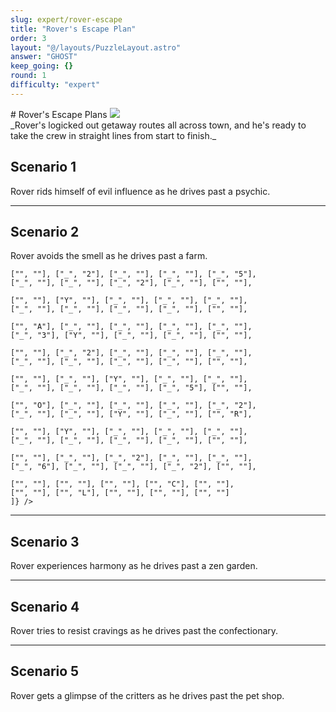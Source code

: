 ```yaml
---
slug: expert/rover-escape
title: "Rover's Escape Plan"
order: 3
layout: "@/layouts/PuzzleLayout.astro"
answer: "GHOST"
keep_going: {}
round: 1
difficulty: "expert"
---
```



<div class="flex flex-col sm:flex-row justify-between items-center gap-4">
# Rover's Escape Plans
<img class="w-[20rem] border-2 border-gray-300" src={art.src} />
</div>

<div class="grid gap-5" style={{fontFamily: "DM Mono, sans-serif"}}>

<div style={{fontFamily: "DM Mono, sans-serif"}}>
_Rover's logicked out getaway routes all across town, and he's ready to take the crew in straight lines from start to finish._
</div>

<section class="flex gap-4 items-center flex-wrap sm:flex-nowrap">
    <div class="basis-full sm:basis-1/2">
        <h2 class="font-bold text-xl">Scenario 1</h2>
        <p>Rover rids himself of evil influence as he drives past a psychic.</p>
    </div>
    <Grid board={[
    ["", ""], ["", ""], ["", ""], ["", ""], ["", ""],
    ["", ""], ["", "M"], ["", ""], ["", ""], ["", ""],
    ["", "U"], ["_", ""], ["_", ""], ["Y", ""], ["B", ""],
    ["_", ""], ["_", ""], ["_", ""], ["_", ""], ["", "Y"],
    ["", ""], ["W", ""], ["_", ""], ["W", ""], ["_", ""],
    ["_", ""], ["_", ""], ["W", ""], ["Y", ""], ["", ""],
    ["", ""], ["_", ""], ["_", ""], ["_", ""], ["B", ""],
    ["_", ""], ["_", ""], ["Y", ""], ["W", ""], ["", ""],
    ["", ""], ["_", ""], ["_", ""], ["W", ""], ["_", ""],
    ["_", ""], ["_", ""], ["W", ""], ["_", ""], ["", ""],
    ["", ""], ["W", ""], ["_", ""], ["_", ""], ["B", ""],
    ["_", ""], ["Y", ""], ["_", ""], ["_", ""], ["", ""],
    ["", ""], ["_", ""], ["_", ""], ["_", ""], ["_", ""],
    ["_", ""], ["Y", ""], ["B", ""], ["_", ""], ["", ""],
    ["", ""], ["W", ""], ["_", ""], ["W", ""], ["_", ""],
    ["_", ""], ["_", ""], ["_", ""], ["_", ""], ["", ""],
    ["", ""], ["_", ""], ["_", ""], ["_", ""], ["W", ""],
    ["_", ""], ["_", ""], ["_", ""], ["_", ""], ["", ""],
    ["", ""], ["", "S"], ["", ""], ["", ""], ["", ""],
    ["", ""], ["", "A"], ["", ""], ["", ""], ["", ""]
    ]} />
</section>

<hr />


<section class="flex flex-row-reverse gap-4 items-center flex-wrap sm:flex-nowrap">
    <div class="basis-full sm:basis-1/2">
        <h2 class="font-bold text-xl">Scenario 2</h2>
        <p>Rover avoids the smell as he drives past a farm.</p>
    </div>
    <Grid board={[
    ["", ""], ["", ""], ["", ""], ["", "R"], ["", ""],
    ["", ""], ["", ""], ["", ""], ["", ""], ["", ""],

    ["", ""], ["_", "2"], ["_", ""], ["_", ""], ["_", "5"],
    ["_", ""], ["_", ""], ["_", "2"], ["_", ""], ["", ""],

    ["", ""], ["Y", ""], ["_", ""], ["_", ""], ["_", ""],
    ["_", ""], ["_", ""], ["_", ""], ["_", ""], ["", ""],

    ["", "A"], ["_", ""], ["_", ""], ["_", ""], ["_", ""],
    ["_", "3"], ["Y", ""], ["_", ""], ["_", ""], ["", ""],

    ["", ""], ["_", "2"], ["_", ""], ["_", ""], ["_", ""],
    ["_", ""], ["_", ""], ["_", ""], ["_", ""], ["", ""],

    ["", ""], ["_", ""], ["Y", ""], ["_", ""], ["_", ""],
    ["_", ""], ["_", ""], ["_", ""], ["_", "5"], ["", ""],

    ["", "O"], ["_", ""], ["_", ""], ["_", ""], ["_", "2"],
    ["_", ""], ["_", ""], ["Y", ""], ["_", ""], ["", "R"],

    ["", ""], ["Y", ""], ["_", ""], ["_", ""], ["_", ""],
    ["_", ""], ["_", ""], ["_", ""], ["_", ""], ["", ""],

    ["", ""], ["_", ""], ["_", "2"], ["_", ""], ["_", ""],
    ["_", "6"], ["_", ""], ["_", ""], ["_", "2"], ["", ""],

    ["", ""], ["", ""], ["", ""], ["", "C"], ["", ""],
    ["", ""], ["", "L"], ["", ""], ["", ""], ["", ""]
    ]} />
</section>

<hr />

<section class="flex gap-4 items-center flex-wrap sm:flex-nowrap">
    <div class="basis-full sm:basis-1/2">
        <h2 class="font-bold text-xl">Scenario 3</h2>
        <p>Rover experiences harmony as he drives past a zen garden.</p>
    </div>
    <Grid board={[
    ["", ""], ["", ""], ["", ""], ["", "Y"], ["", ""], ["", ""], ["", ""], ["", "G"], ["", ""], ["", ""],
    ["", ""], ["W", ""], ["_", ""], ["Y", ""], ["_", ""], ["_", ""], ["_", ""], ["Y", ""], ["W", ""], ["", ""],
    ["", ""], ["_", ""], ["_", ""], ["_", ""], ["W", ""], ["W", ""], ["B", ""], ["_", ""], ["_", ""], ["", ""],
    ["", "N"], ["_", ""], ["W", ""], ["_", ""], ["B", ""], ["_", ""], ["_", ""], ["Y", ""], ["_", ""], ["", ""],
    ["", "I"], ["_", ""], ["_", ""], ["_", ""], ["Y", ""], ["_", ""], ["Y", ""], ["_", ""], ["_", ""], ["", "Y"],
    ["", ""], ["_", ""], ["_", ""], ["W", ""], ["_", ""], ["_", ""], ["W", ""], ["_", ""], ["_", ""], ["", ""],
    ["", ""], ["_", ""], ["_", ""], ["_", ""], ["_", ""], ["W", ""], ["_", ""], ["_", ""], ["_", ""], ["", ""],
    ["", ""], ["_", ""], ["_", ""], ["_", ""], ["W", ""], ["_", ""], ["_", ""], ["_", ""], ["_", ""], ["", ""],
    ["", ""], ["_", ""], ["_", ""], ["_", ""], ["_", ""], ["_", ""], ["_", ""], ["_", ""], ["_", ""], ["", ""],
    ["", ""], ["", ""], ["", ""], ["", "A"], ["", ""], ["", ""], ["", "N"], ["", ""], ["", ""], ["", ""]
    ]} />
</section>

<hr />

<section class="flex flex-row-reverse gap-4 items-center flex-wrap sm:flex-nowrap">
    <div class="basis-full sm:basis-1/2">
        <h2 class="font-bold text-xl">Scenario 4</h2>
        <p>Rover tries to resist cravings as he drives past the confectionary.</p>
    </div>
    <Grid board={[
    ["", ""], ["", "Y"], ["", ""], ["", ""], ["", ""], ["", ""], ["", "H"], ["", ""], ["", "B"], ["", ""],
    ["", "N"], ["_", ""], ["_", "4"], ["_", ""], ["_", ""], ["_", ""], ["_", ""], ["_", ""],["_", ""], ["", "A"],
    ["", ""], ["_", ""], ["_", "4"], ["_", ""], ["_", "4"], ["_", ""], ["_", "4"], ["_", "4"],["_", "6"], ["", ""],
    ["", "C"], ["_", ""], ["_", "9"], ["_", ""], ["Y", ""], ["_", "11"], ["_", ""], ["_", ""],["_", ""], ["", "O"],
    ["", ""], ["_", "9"], ["_", ""], ["_", ""], ["_", ""], ["_", ""], ["Y", ""], ["_", ""],["_", ""], ["", ""],
    ["", ""], ["_", ""], ["_", ""], ["_", ""], ["_", ""], ["_", ""], ["_", ""], ["_", ""],["_", "3"], ["", ""],
    ["", "A"], ["_", ""], ["Y", ""], ["_", ""], ["_", "1"], ["_", ""], ["_", ""], ["_", "2"],["_", ""], ["", ""],
    ["", ""], ["_", "8"], ["_", "2"], ["_", "8"], ["_", ""], ["_", "1"], ["_", ""], ["_", "7"],["_", ""], ["", ""],
    ["", "O"], ["_", ""], ["Y", ""], ["_", ""], ["_", ""], ["_", ""], ["_", ""], ["_", "1"],["_", ""], ["", ""],
    ["", ""], ["", ""], ["", ""], ["", "N"], ["", ""], ["", ""], ["", "C"], ["", "A"], ["", ""], ["", ""]
    ]} />
</section>

<hr />

<section class="flex gap-4 items-center flex-wrap sm:flex-nowrap">
    <div class="basis-full sm:basis-1/2">
        <h2 class="font-bold text-xl">Scenario 5</h2>
        <p>Rover gets a glimpse of the critters as he drives past the pet shop.</p>
    </div>
<Grid board={[
  ["", ""], ["", ""], ["", "T"], ["", ""], ["", ""], ["", "L"], ["", ""], ["", ""], ["", "I"], ["", ""],
  ["", ""], ["_", ""], ["_", ""], ["_", "3"], ["_", ""], ["_", "3"], ["_", ""], ["Y", ""],["_", "3"], ["", ""],
  ["", "K"], ["_", "3"], ["_", ""], ["_", "0"], ["_", ""], ["_", ""], ["_", ""], ["_", "2"],["_", ""], ["", ""],
  ["", "S"], ["_", ""], ["_", ""], ["_", "3"], ["_", ""], ["_", ""], ["_", "2"], ["_", "3"],["_", ""], ["", ""],
  ["", ""], ["_", ""], ["_", "2"], ["_", ""], ["W", ""], ["_", "2"], ["Y", ""], ["_", "1"],["_", ""], ["", "R"],
  ["", ""], ["_", ""], ["_", "1"], ["_", ""], ["_", "2"], ["B", ""], ["_", ""], ["_", "1"],["_", ""], ["", ""],
  ["", ""], ["_", ""], ["_", "2"], ["_", "2"], ["_", ""], ["_", ""], ["_", "0"], ["Y", ""],["_", ""], ["", ""],
  ["", "L"], ["_", ""], ["_", "2"], ["_", ""], ["Y", ""], ["_", ""], ["_", "2"], ["_", ""],["_", "1"], ["", "I"],
  ["", "N"], ["_", "3"], ["Y", ""], ["_", ""], ["_", "2"], ["_", ""], ["_", "0"], ["_", ""],["_", ""], ["", ""],
  ["", ""], ["", ""], ["", "H"], ["", ""], ["", "E"], ["", ""], ["", ""], ["", ""], ["", ""], ["", ""]
]} />
</section>
</div>